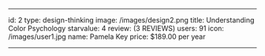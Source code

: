 ---

id: 2
type: design-thinking
image: /images/design2.png
title: Understanding Color Psychology
starvalue: 4
review: (3 REVIEWS)
users: 91
icon: /images/user1.jpg
name: Pamela Key
price: $189.00 per year

---